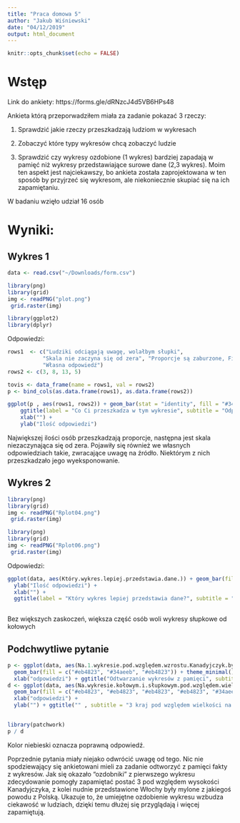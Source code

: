 ```yaml
---
title: "Praca domowa 5"
author: "Jakub Wiśniewski"
date: "04/12/2019"
output: html_document
---
```


```r
knitr::opts_chunk$set(echo = FALSE)
```
# Wstęp 
Link do ankiety: https://forms.gle/dRNzcJ4d5VB6HPs48

Ankieta którą przeporwadziłem miała za zadanie pokazać 3 rzeczy: 

1. Sprawdzić jakie rzeczy przeszkadzają ludziom w wykresach

2. Zobaczyć które typy wykresów chcą zobaczyć ludzie 

3. Sprawdzić czy wykresy ozdobione (1 wykres) bardziej zapadają w pamięć niż wykresy przedstawiające surowe dane (2,3 wykres). Moim ten aspekt jest najciekawszy, bo ankieta została zaprojektowana w ten sposób by przyjrzeć się wykresom, ale niekoniecznie skupiać się na ich zapamiętaniu.

W badaniu wzięło udział 16 osób


# Wyniki: 

## Wykres 1

```r

data <- read.csv("~/Downloads/form.csv")
```

```r
library(png)
library(grid)
img <- readPNG("plot.png")
 grid.raster(img)

```


```r
library(ggplot2)
library(dplyr)
```
Odpowiedzi:

```r

rows1  <- c("Ludziki odciągają uwagę, wolałbym słupki",
           "Skala nie zaczyna się od zera", "Proporcje są zaburzone, Filipińczyk jest kilkukrotnie niższy niż Holender", 
           "Własna odpowiedź") 
rows2 <- c(3, 8, 13, 5)

tovis <- data_frame(name = rows1, val = rows2)
p <- bind_cols(as.data.frame(rows1), as.data.frame(rows2))

ggplot(p , aes(rows1, rows2)) + geom_bar(stat = "identity", fill = "#34aeeb") + coord_flip() + theme_minimal() + 
    ggtitle(label = "Co Ci przeszkadza w tym wykresie", subtitle = "Odpowiedzi") + 
    xlab("") + 
    ylab("Ilość odpowiedzi")
```

Największej ilości osób przeszkadzają proporcje, następna jest skala niezaczynająca się od zera. Pojawiły się również we własnych odpowiedziach takie, zwracające uwagę na źródło. Niektórym z nich przeszkadzało jego wyeksponowanie.


## Wykres 2 
```r
library(png)
library(grid)
img <- readPNG("Rplot04.png")
 grid.raster(img)

```

```r
library(png)
library(grid)
img <- readPNG("Rplot06.png")
 grid.raster(img)

```

Odpowiedzi:


```r

ggplot(data, aes(Który.wykres.lepiej.przedstawia.dane.)) + geom_bar(fill = "#34aeeb") + theme_minimal() + 
  ylab("Ilość odpowiedzi") + 
  xlab("") + 
  ggtitle(label = "Który wykres lepiej przedstawia dane?", subtitle = "Odpowiedzi")
  
```

Bez większych zaskoczeń, większa część osób woli wykresy słupkowe od kołowych


## Podchwytliwe pytanie

```r
p <- ggplot(data, aes(Na.1.wykresie.pod.względem.wzrostu.Kanadyjczyk.był...)) +
  geom_bar(fill = c("#eb4823", "#34aeeb", "#eb4823")) + theme_minimal() + 
  xlab("odpowiedzi") + ggtitle("Odtwarzanie wykresów z pamięci", subtitle = "Na wykresie 1 Kanadyjczyk był...")
d <- ggplot(data, aes(Na.wykresie.kołowym.i.słupkowym.pod.względem.wielkości.3.kraj.to...)) +
  geom_bar(fill = c("#eb4823", "#eb4823", "#eb4823", "#eb4823", "#34aeeb" )) + theme_minimal() + 
  xlab("odpowiedzi") + 
  ylab("") + ggtitle("" , subtitle = "3 kraj pod względem wielkości na wykresie 2 i 3 to...")
  

library(patchwork)
p / d
```

Kolor niebieski oznacza poprawną odpowiedź.

Poprzednie pytania miały niejako odwrócić uwagę od tego. Nic nie spodziewający się ankietowani mieli za zadanie odtworzyć z pamięci fakty z wykresów. Jak się okazało "ozdobniki" z pierwszego wykresu zdecydowanie pomogły zapamiętać postać 3 pod względem wysokości Kanadyjczyka, z kolei nudnie przedstawione Włochy były mylone z jakiegoś powodu z Polską. Ukazuje to, że umiejętne ozdobienie wykresu wzbudza ciekawość w ludziach, dzięki temu dłużej się przyglądają i więcej zapamiętują. 

